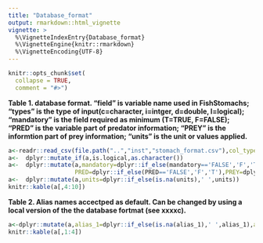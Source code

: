 ```yaml
---
title: "Database_format"
output: rmarkdown::html_vignette
vignette: >
  %\VignetteIndexEntry{Database_format}
  %\VignetteEngine{knitr::rmarkdown}
  %\VignetteEncoding{UTF-8}
---
```


```r
knitr::opts_chunk$set(
  collapse = TRUE,
  comment = "#>")

```


**Table 1. database format. "field" is variable name used in FishStomachs; "types" is the type of input(c=character, i=intger, d=double, l=logical);	"mandatory" is the field required as minimum (T=TRUE, F=FALSE);	"PRED" is the variable part of predator information;	"PREY" is the informtion part of prey information; "units" is the unit or values applied.**
```r

a<-readr::read_csv(file.path("..","inst","stomach_format.csv"),col_types = readr::cols()) 
a<-  dplyr::mutate_if(a,is.logical,as.character()) 
a<-  dplyr::mutate(a,mandatory=dplyr::if_else(mandatory=='FALSE','F','T'),
                   PRED=dplyr::if_else(PRED=='FALSE','F','T'),PREY=dplyr::if_else(PREY=='FALSE','F','T'))
a<-  dplyr::mutate(a,units=dplyr::if_else(is.na(units),' ',units))
knitr::kable(a[,4:10])

```


**Table 2. Alias names accectped as default. Can be changed by using a local version of the the database fortmat  (see xxxxc).**
```r
a<-dplyr::mutate(a,alias_1=dplyr::if_else(is.na(alias_1),' ',alias_1),alias_2=dplyr::if_else(is.na(alias_2),' ',alias_2),alias_3=dplyr::if_else(is.na(alias_3),' ',alias_3))
knitr::kable(a[,1:4]) 

```

